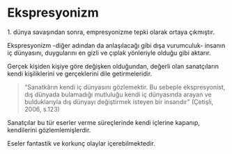 
# Ekspresyonizm

1\. dünya savaşından sonra, empresyonizme tepki olarak ortaya çıkmıştır.

Ekspresyonizm -diğer adından da anlaşılacağı gibi dışa vurumculuk- insanın iç dünyasını, duygularını en gizli ve çıplak yönleriyle olduğu gibi aktarır.

Gerçek kişiden kişiye göre değişken olduğundan, değerli olan sanatçıların kendi kişiliklerini ve gerçeklerini dile getirmeleridir.

> “Sanatkârın kendi iç dünyasını gözlemektir. Bu sebeple ekspresyonist, dış dünyada bulamadığı mutluluğu kendi iç dünyasında arayan ve bulduklarıyla dış dünyayı değiştirmek isteyen bir insandır” <Kaynakca>(Çetişli, 2006, s.123)</Kaynakca>

Sanatçılar bu tür eserler verme süreçlerinde kendi içlerine kapanıp, kendilerini gözlemlemişlerdir.

Eseler fantastik ve korkunç olaylar içerebilmektedir.
